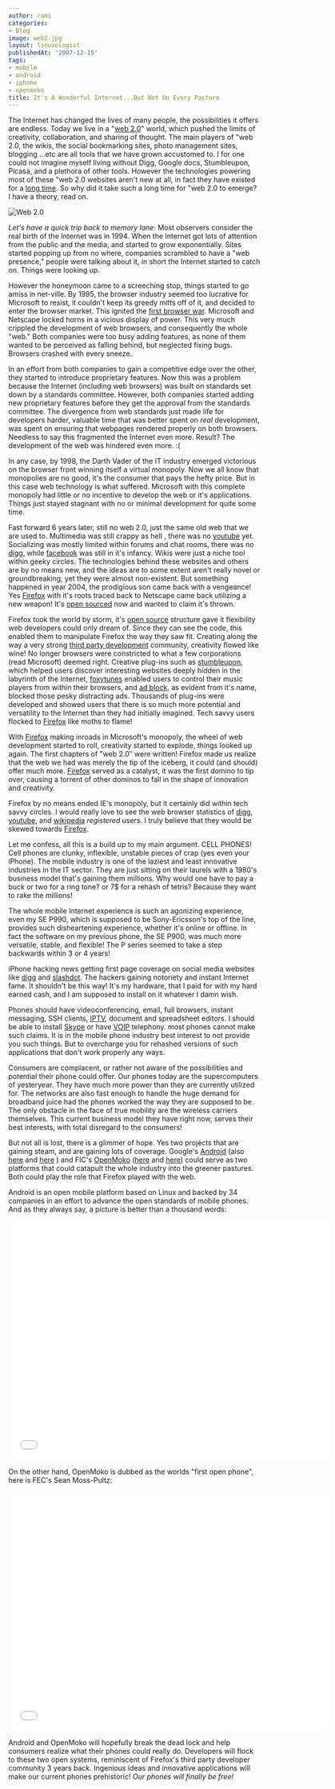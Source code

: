 ```yaml
---
author: rami
categories:
- Blog
image: web2.jpg
layout: linuxologist
publishedAt: '2007-12-15'
tags:
- mobile
- android
- iphone
- openmoko
title: It's A Wonderful Internet...But Not On Every Pasture
---
```


The Internet has changed the lives of many people, the possibilities it offers are endless. Today we live in a "[web 2.0](http://en.wikipedia.org/wiki/Web_2.0 "web 2.0")" world, which pushed the limits of creativity, collaboration, and sharing of thought. The main players of "web 2.0, the wikis, the social bookmarking sites, photo management sites, blogging ...etc are all tools that we have grown accustomed to. I for one could not imagine myself living without Digg, Google docs, Stumbleupon, Picasa, and a plethora of other tools. However the technologies powering most of these "web 2.0 websites aren't new at all, in fact they have existed for a [long time](http://arstechnica.com/news.ars/post/20060901-7650.html). So why did it take such a long time for "web 2.0 to emerge? I have a theory, read on.

![Web 2.0](/assets/images/content/blog/web2.jpg)

_Let's have a quick trip back to memory lane_: Most observers consider the real birth of the Internet was in 1994\. When the Internet got lots of attention from the public and the media, and started to grow exponentially. Sites started popping up from no where, companies scrambled to have a "web presence," people were talking about it, in short the Internet started to catch on. Things were looking up.

However the honeymoon came to a screeching stop, things started to go amiss in net-ville. By 1995, the browser industry seemed too lucrative for Microsoft to resist, it couldn't keep its greedy mitts off of it, and decided to enter the browser market. This ignited the [first browser war](http://en.wikipedia.org/wiki/Browser_wars "first browser war"). Microsoft and Netscape locked horns in a vicious display of power. This very much crippled the development of web browsers, and consequently the whole "web." Both companies were too busy adding features, as none of them wanted to be perceived as falling behind, but neglected fixing bugs. Browsers crashed with every sneeze.

In an effort from both companies to gain a competitive edge over the other, they started to introduce proprietary features. Now this was a problem because the Internet (including web browsers) was built on standards set down by a standards committee. However, both companies started adding new proprietary features before they get the approval from the standards committee. The divergence from web standards just made life for developers harder, valuable time that was better spent on _real_ development, was spent on ensuring that webpages rendered properly on both browsers. Needless to say this fragmented the Internet even more. Result? The development of the web was hindered even more. :( 

In any case, by 1998, the Darth Vader of the IT industry emerged victorious on the browser front winning itself a virtual monopoly. Now we all know that monopolies are no good, it's the consumer that pays the hefty price. But in this case web technology is what suffered. Microsoft with this complete monopoly had little or no incentive to develop the web or it's applications. Things just stayed stagnant with no or minimal development for quite some time.

Fast forward 6 years later, still no web 2.0, just the same old web that we are used to. Multimedia was still crappy as hell , there was no [youtube](http://www.youtube.com "youtube") yet. Socializing was mostly limited within forums and chat rooms, there was no [digg](http://www.digg.com "digg"), while [facebook](http://www.facebook.com "facebook") was still in it's infancy. Wikis were just a niche tool within geeky circles. The technologies behind these websites and others are by no means new, and the ideas are to some extent aren't really novel or groundbreaking, yet they were almost non-existent. But something happened in year 2004, the prodigious son came back with a vengeance! Yes [Firefox](http://www.mozilla.com/en-US/firefox/ "Firefox") with it's roots traced back to Netscape came back utilizing a new weapon! It's [open sourced](http://en.wikipedia.org/wiki/Open_source "open sourced") now and wanted to claim it's thrown.

Firefox took the world by storm, it's [open source](http://en.wikipedia.org/wiki/Open_source "open source") structure gave it flexibility web developers could only dream of. Since they can see the code, this enabled them to manipulate Firefox the way they saw fit. Creating along the way a very strong [third party development](http://en.wikipedia.org/wiki/Third_party_developer "third party development") community, creativity flowed like wine! No longer browsers were constricted to what a few corporations (read Microsoft) deemed right. Creative plug-ins such as [stumbleupon](http://en.wikipedia.org/wiki/StumbleUpon "stumbleupon"), which helped users discover interesting websites deeply hidden in the labyrinth of the Internet, [foxytunes](http://en.wikipedia.org/wiki/FoxyTunes "foxytunes") enabled users to control their music players from within their browsers, and [ad block](http://en.wikipedia.org/wiki/Adblock_Plus "ad block"), as evident from it's name, blocked those pesky distracting ads. Thousands of plug-ins were developed and showed users that there is so much more potential and versatility to the Internet than they had initially imagined. Tech savvy users flocked to [Firefox](http://www.mozilla.com/en-US/firefox/ "Firefox") like moths to flame!

With [Firefox](http://www.mozilla.com/en-US/firefox/ "Firefox") making inroads in Microsoft's monopoly, the wheel of web development started to roll, creativity started to explode, things looked up again. The first chapters of "web 2.0″ were written! Firefox made us realize that the web we had was merely the tip of the iceberg, it could (and should) offer much more. [Firefox](http://www.mozilla.com/en-US/firefox/ "Firefox") served as a catalyst, it was the first domino to tip over, causing a torrent of other dominos to fall in the shape of innovation and creativity.

Firefox by no means ended IE's monopoly, but it certainly did within tech savvy circles. I would really love to see the web browser statistics of [digg](http://www.digg.com "digg"), [youtube](http://www.youtube.com "youtube"), and [wikipedia](http://www.wikipedia.com "wikipedia") _registered_ users. I truly believe that they would be skewed towards [Firefox](http://www.mozilla.com/en-US/firefox/ "Firefox").

Let me confess, all this is a build up to my main argument. CELL PHONES! Cell phones are clunky, inflexible, unstable pieces of crap (yes even your iPhone). The mobile industry is one of the laziest and least innovative industries in the IT sector. They are just sitting on their laurels with a 1980's business model that's gaining them millions. Why would one have to pay a buck or two for a ring tone? or 7$ for a rehash of tetris? Because they want to rake the millions!

The whole mobile Internet experience is such an agonizing experience, even my SE P990, which is supposed to be Sony-Ericsson's top of the line, provides such disheartening experience, whether it's online or offline. In fact the software on my previous phone, the SE P900, was much more versatile, stable, and flexible! The P series seemed to take a step backwards within 3 or 4 years!

iPhone hacking news getting first page coverage on social media websites like [digg](http://www.digg.com "digg") and [slashdot](http://www.slashdot.com "slashdot"). The hackers gaining notoriety and instant Internet fame. It shouldn't be this way! It's my hardware, that I paid for with my hard earned cash, and I am supposed to install on it whatever I damn wish.

Phones should have videoconferencing, email, full browsers, instant messaging, SSH clients, [IPTV](http://en.wikipedia.org/wiki/iptv "IPTV"), document and spreadsheet editors. I should be able to install [Skype](http://www.skype.com "Skype") or have [VOIP](http://en.wikipedia.org/wiki/Voip "VOIP") telephony. most phones cannot make such claims. It is in the mobile phone industry best interest to not provide you such things. But to overcharge you for rehashed versions of such applications that don't work properly any ways.

Consumers are complacent, or rather not aware of the possibilities and potential their phone could offer. Our phones today are the supercomputers of yesteryear. They have much more power than they are currently utilized for. The networks are also fast enough to handle the huge demand for broadband juice had the phones worked the way they are supposed to be. The only obstacle in the face of true mobility are the wireless carriers themselves. This current business model they have right now, serves their best interests, with total disregard to the consumers!

But not all is lost, there is a glimmer of hope. Yes two projects that are gaining steam, and are gaining lots of coverage. Google's [Android](http://code.google.com/android/what-is-android.html "Android") (also [here](http://www.openhandsetalliance.com/android_overview.html "here") and [here](http://googleandroidblog.blogspot.com/ "here") ) and FIC's [OpenMoko](http://www.openmoko.org/ "OpenMoko") ([here](http://www.youtube.com/watch?v=jRvtAAXTIlg "here") and [here](http://planet.openmoko.org/ "here")) could serve as two platforms that could catapult the whole industry into the greener pastures. Both could play the role that Firefox played with the web.

Android is an open mobile platform based on Linux and backed by 34 companies in an effort to advance the open standards of mobile phones. And as they always say, a picture is better than a thousand words:

<iframe width="640" height="480" src="//www.youtube.com/embed/1FJHYqE0RDg" frameborder="0" allowfullscreen></iframe>

On the other hand, OpenMoko is dubbed as the worlds "first open phone", here is FEC's Sean Moss-Pultz:

<iframe width="640" height="480" src="//www.youtube.com/embed/jRvtAAXTIlg" frameborder="0" allowfullscreen></iframe>

Android and OpenMoko will hopefully break the dead lock and help consumers realize what their phones could really do. Developers will flock to these two open systems, reminiscent of Firefox's third party developer community 3 years back. Ingenious ideas and innovative applications will make our current phones prehistoric! _Our phones will finally be free!_